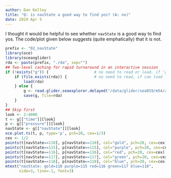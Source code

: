 ```yaml
---
author: Dan Kelley
title: "Q: is navState a good way to find yos? (A: no)"
date: 2019 Apr 5
---
```


I thought it would be helpful to see whether `navState` is a good way to find
yos. The code/plot given below suggests (quite emphatically) that it is not.


```r
prefix <- "02_navState"
library(oce)
library(oceanglider)
rda <- paste(prefix, ".rda", sep="")
## Two-level caching for rapid turnaround in an interactive session
if (!exists("g")) {                    # no need to read or load, if 'g' already exists
    if (file.exists(rda)) {            # no need to read, if can load
        load(rda)
    } else {
        g <- read.glider.seaexplorer.delayed("/data/glider/sea019/m54/all_data")
        save(g, file=rda)
    }
}
## Skip first
look <- 2:4000
t <- g[["time"]][look]
p <- g[["pressure"]][look]
navState <- g[["navState"]][look]
oce.plot.ts(t, p, type='p', pch=20, cex=1/3)
cex <- 1/2
points(t[navState==110], p[navState==110], col="gold", pch=20, cex=cex)
points(t[navState==115], p[navState==115], col="purple", pch=20, cex=cex)
points(t[navState==116], p[navState==116], col="red", pch=20, cex=cex)
points(t[navState==117], p[navState==117], col="green", pch=20, cex=cex)
points(t[navState==118], p[navState==118], col="blue", pch=20, cex=cex)
mtext("navState: gold=110 purple=115 red=116 green=117 blue=118",
      side=3, line=-1, font=3)
```

